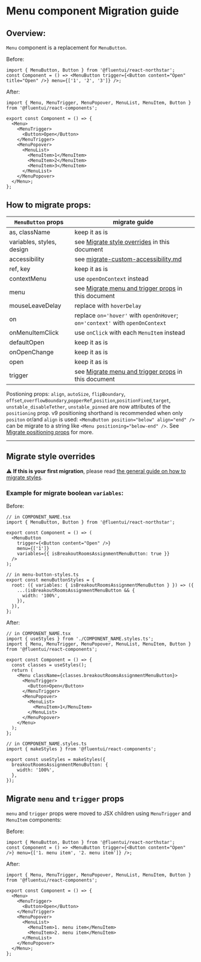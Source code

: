 
<Meta title="Concepts/Migration/from v0/Components/Menu Migration" />

# Menu component Migration guide

## Overview:

`Menu` component is a replacement for `MenuButton`.

Before:

```tsx
import { MenuButton, Button } from '@fluentui/react-northstar';
const Component = () => <MenuButton trigger={<Button content="Open" title="Open" />} menu={['1', '2', '3']} />;
```

After:

```tsx
import { Menu, MenuTrigger, MenuPopover, MenuList, MenuItem, Button } from '@fluentui/react-components';

export const Component = () => {
  <Menu>
    <MenuTrigger>
      <Button>Open</Button>
    </MenuTrigger>
    <MenuPopover>
      <MenuList>
        <MenuItem>1</MenuItem>
        <MenuItem>2</MenuItem>
        <MenuItem>3</MenuItem>
      </MenuList>
    </MenuPopover>
  </Menu>;
};
```

## How to migrate props:

| `MenuButton` props        | migrate guide                                                                                            |
| ------------------------- | -------------------------------------------------------------------------------------------------------- |
| as, className             | keep it as is                                                                                            |
| variables, styles, design | see [Migrate style overrides](#migrate-style-overrides) in this document                                 |
| accessibility             | see [migrate-custom-accessibility.md](?path=/docs/concepts-migration-from-v0-custom-accessibility--docs) |
| ref, key                  | keep it as is                                                                                            |
| contextMenu               | use `openOnContext` instead                                                                              |
| menu                      | see [Migrate menu and trigger props](#./Migrate-`menu`-and-`trigger`-props) in this document             |
| mouseLeaveDelay           | replace with `hoverDelay`                                                                                |
| on                        | replace `on='hover'` with `openOnHover`; `on='context'` with `openOnContext`                             |
| onMenuItemClick           | use `onClick` with each `MenuItem` instead                                                               |
| defaultOpen               | keep it as is                                                                                            |
| onOpenChange              | keep it as is                                                                                            |
| open                      | keep it as is                                                                                            |
| trigger                   | see [Migrate menu and trigger props](#./Migrate-`menu`-and-`trigger`-props) in this document             |

Postioning props: `align`, `autoSize`, `flipBoundary`, `offset`,`overflowBoundary`,`popperRef`,`position`,`positionFixed`,`target`, `unstable_disableTether`, `unstable_pinned` are now attributes of the `positioning` prop.
v9 positioning shorthand is recommended when only `positon` or/and `align` is used: `<MenuButton position="below" align="end" />` can be migrate to a string like `<Menu positioning="below-end" />`.
See [Migrate positioning props](../migrate-positioning.md) for more.

---

## Migrate style overrides

⚠️ **If this is your first migration**, please read [the general guide on how to migrate styles](?path=/docs/concepts-migration-from-v0-custom-style-overrides--docs).

### Example for migrate boolean `variables`:

Before:

```tsx
// in COMPONENT_NAME.tsx
import { MenuButton, Button } from '@fluentui/react-northstar';

export const Component = () => (
  <MenuButton
    trigger={<Button content="Open" />}
    menu={['1']}
    variables={{ isBreakoutRoomsAssignmentMenuButton: true }}
  />
);

// in menu-button-styles.ts
export const menuButtonStyles = {
  root: ({ variables: { isBreakoutRoomsAssignmentMenuButton } }) => ({
    ...(isBreakoutRoomsAssignmentMenuButton && {
      width: '100%',
    }),
  }),
};
```

After:

```tsx
// in COMPONENT_NAME.tsx
import { useStyles } from './COMPONENT_NAME.styles.ts';
import { Menu, MenuTrigger, MenuPopover, MenuList, MenuItem, Button } from '@fluentui/react-components';

export const Component = () => {
  const classes = useStyles();
  return (
    <Menu className={classes.breakoutRoomsAssignmentMenuButton}>
      <MenuTrigger>
        <Button>Open</Button>
      </MenuTrigger>
      <MenuPopover>
        <MenuList>
          <MenuItem>1</MenuItem>
        </MenuList>
      </MenuPopover>
    </Menu>
  );
};

// in COMPONENT_NAME.styles.ts
import { makeStyles } from '@fluentui/react-components';

export const useStyles = makeStyles({
  breakoutRoomsAssignmentMenuButton: {
    width: '100%',
  },
});
```

## Migrate `menu` and `trigger` props

`menu` and `trigger` props were moved to JSX children using `MenuTrigger` and `MenuItem` components:

Before:

```tsx
import { MenuButton, Button } from '@fluentui/react-northstar';
const Component = () => <MenuButton trigger={<Button content="Open" />} menu={['1. menu item', '2. menu item']} />;
```

After:

```tsx
import { Menu, MenuTrigger, MenuPopover, MenuList, MenuItem, Button } from '@fluentui/react-components';

export const Component = () => {
  <Menu>
    <MenuTrigger>
      <Button>Open</Button>
    </MenuTrigger>
    <MenuPopover>
      <MenuList>
        <MenuItem>1. menu item</MenuItem>
        <MenuItem>2. menu item</MenuItem>
      </MenuList>
    </MenuPopover>
  </Menu>;
};
```
